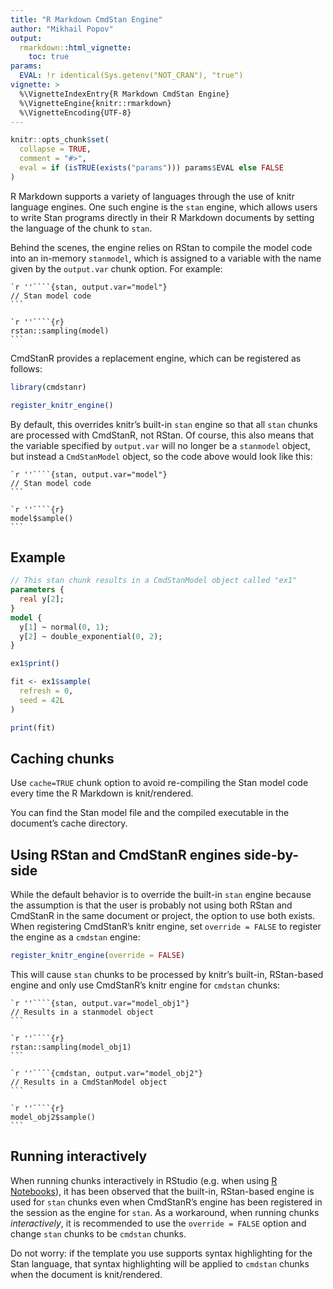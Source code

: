```yaml
---
title: "R Markdown CmdStan Engine"
author: "Mikhail Popov"
output:
  rmarkdown::html_vignette:
    toc: true
params:
  EVAL: !r identical(Sys.getenv("NOT_CRAN"), "true")
vignette: >
  %\VignetteIndexEntry{R Markdown CmdStan Engine}
  %\VignetteEngine{knitr::rmarkdown}
  %\VignetteEncoding{UTF-8}
---
```


```r
knitr::opts_chunk$set(
  collapse = TRUE,
  comment = "#>",
  eval = if (isTRUE(exists("params"))) params$EVAL else FALSE
)
```

R Markdown supports a variety of languages through the use of knitr language engines. One such engine is the `stan` engine, which allows users to write Stan programs directly in their R Markdown documents by setting the language of the chunk to `stan`.

Behind the scenes, the engine relies on RStan to compile the model code into an in-memory `stanmodel`, which is assigned to a variable with the name given by the `output.var` chunk option. For example:

````
`r ''````{stan, output.var="model"}
// Stan model code
```

`r ''````{r}
rstan::sampling(model)
```
````

CmdStanR provides a replacement engine, which can be registered as follows:

```r
library(cmdstanr)

register_knitr_engine()
```

By default, this overrides knitr's built-in `stan` engine so that all `stan` chunks are processed with CmdStanR, not RStan. Of course, this also means that the variable specified by `output.var` will no longer be a `stanmodel` object, but instead a `CmdStanModel` object, so the code above would look like this:

````
`r ''````{stan, output.var="model"}
// Stan model code
```

`r ''````{r}
model$sample()
```
````

## Example

```stan
// This stan chunk results in a CmdStanModel object called "ex1"
parameters {
  real y[2];
}
model {
  y[1] ~ normal(0, 1);
  y[2] ~ double_exponential(0, 2);
}
```

```r
ex1$print()
```

```r
fit <- ex1$sample(
  refresh = 0,
  seed = 42L
)

print(fit)
```

## Caching chunks

Use `cache=TRUE` chunk option to avoid re-compiling the Stan model code every time the R Markdown is knit/rendered.

You can find the Stan model file and the compiled executable in the document's cache directory.

## Using RStan and CmdStanR engines side-by-side

While the default behavior is to override the built-in `stan` engine because the assumption is that the user is probably not using both RStan and CmdStanR in the same document or project, the option to use both exists. When registering CmdStanR's knitr engine, set `override = FALSE` to register the engine as a `cmdstan` engine:

``` r
register_knitr_engine(override = FALSE)
```

This will cause `stan` chunks to be processed by knitr's built-in, RStan-based engine and only use CmdStanR's knitr engine for `cmdstan` chunks:

````
`r ''````{stan, output.var="model_obj1"}
// Results in a stanmodel object
```

`r ''````{r}
rstan::sampling(model_obj1)
```

`r ''````{cmdstan, output.var="model_obj2"}
// Results in a CmdStanModel object
```

`r ''````{r}
model_obj2$sample()
```
````

## Running interactively

When running chunks interactively in RStudio (e.g. when using [R Notebooks](https://bookdown.org/yihui/rmarkdown/notebook.html)), it has been observed that the built-in, RStan-based engine is used for `stan` chunks even when CmdStanR's engine has been registered in the session as the engine for `stan`. As a workaround, when running chunks *interactively*, it is recommended to use the `override = FALSE` option and change `stan` chunks to be `cmdstan` chunks.

Do not worry: if the template you use supports syntax highlighting for the Stan language, that syntax highlighting will be applied to `cmdstan` chunks when the document is knit/rendered.
